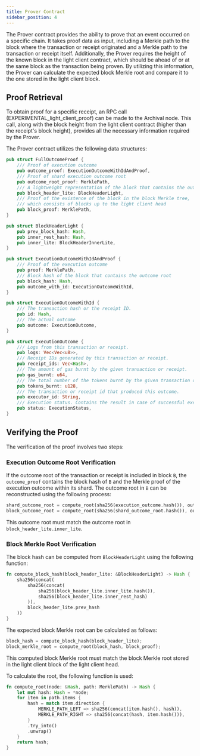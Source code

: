 ```yaml
---
title: Prover Contract
sidebar_position: 4
---
```


The Prover contract provides the ability to prove that an event occurred on a specific chain. It takes proof data as input, including a Merkle path to the block where the transaction or receipt originated and a Merkle path to the transaction or receipt itself. Additionally, the Prover requires the height of the known block in the light client contract, which should be ahead of or at the same block as the transaction being proven. By utilizing this information, the Prover can calculate the expected block Merkle root and compare it to the one stored in the light client block.

## Proof Retrieval

To obtain proof for a specific receipt, an RPC call (EXPERIMENTAL_light_client_proof) can be made to the Archival node. This call, along with the block height from the light client contract (higher than the receipt's block height), provides all the necessary information required by the Prover.

The Prover contract utilizes the following data structures:

```rust
pub struct FullOutcomeProof {
    /// Proof of execution outcome
    pub outcome_proof: ExecutionOutcomeWithIdAndProof,
    /// Proof of shard execution outcome root
    pub outcome_root_proof: MerklePath,
    /// A lightweight representation of the block that contains the outcome root
    pub block_header_lite: BlockHeaderLight,
    /// Proof of the existence of the block in the block Merkle tree,
    /// which consists of blocks up to the light client head
    pub block_proof: MerklePath,
}
```

```rust
pub struct BlockHeaderLight {
    pub prev_block_hash: Hash,
    pub inner_rest_hash: Hash,
    pub inner_lite: BlockHeaderInnerLite,
}
```


```rust 
pub struct ExecutionOutcomeWithIdAndProof {
    /// Proof of the execution outcome
    pub proof: MerklePath,
    /// Block hash of the block that contains the outcome root
    pub block_hash: Hash,
    pub outcome_with_id: ExecutionOutcomeWithId,
}
```

```rust
pub struct ExecutionOutcomeWithId {
    /// The transaction hash or the receipt ID.
    pub id: Hash,
    /// The actual outcome
    pub outcome: ExecutionOutcome,
}
```

```rust
pub struct ExecutionOutcome {
    /// Logs from this transaction or receipt.
    pub logs: Vec<Vec<u8>>,
    /// Receipt IDs generated by this transaction or receipt.
    pub receipt_ids: Vec<Hash>,
    /// The amount of gas burnt by the given transaction or receipt. 
    pub gas_burnt: u64,     
    /// The total number of the tokens burnt by the given transaction or receipt.
    pub tokens_burnt: u128, 
    /// The transaction or receipt id that produced this outcome.
    pub executor_id: String, 
    /// Execution status. Contains the result in case of successful execution.
    pub status: ExecutionStatus, 
}
```

## Verifying the Proof

The verification of the proof involves two steps:

### Execution Outcome Root Verification
If the outcome root of the transaction or receipt is included in block `B`, the `outcome_proof` contains the block hash of `B` and the Merkle proof of the execution outcome within its shard. The outcome root in `B` can be reconstructed using the following process:

```rust
shard_outcome_root = compute_root(sha256(execution_outcome.hash()), outcome_proof.proof);
block_outcome_root = compute_root(sha256(shard_outcome_root.hash()), outcome_root_proof);
```

This outcome root must match the outcome root in `block_header_lite.inner_lite`.

### Block Merkle Root Verification

The block hash can be computed from `BlockHeaderLight` using the following function:

```rust
fn compute_block_hash(block_header_lite: &BlockHeaderLight) -> Hash {
    sha256(concat(
        sha256(concat(
            sha256(block_header_lite.inner_lite.hash()),
            sha256(block_header_lite.inner_rest_hash)
        )),
        block_header_lite.prev_hash
    ))
}
```

The expected block Merkle root can be calculated as follows:

```rust
block_hash = compute_block_hash(block_header_lite);
block_merkle_root = compute_root(block_hash, block_proof);
```
This computed block Merkle root must match the block Merkle root stored in the light client block of the light client head.

To calculate the root, the following function is used:


```rust
fn compute_root(node: &Hash, path: MerklePath) -> Hash {
    let mut hash: Hash = *node;
    for item in path.items {
        hash = match item.direction {
            MERKLE_PATH_LEFT => sha256(concat(item.hash(), hash)),
            MERKLE_PATH_RIGHT => sha256(concat(hash, item.hash())),
        }
        .try_into()
        .unwrap()
    }
    return hash;
}
```